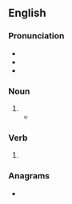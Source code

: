 ==English==

===Pronunciation===
* {{IPA|en|/waɪz/}}
* {{rhymes|en|aɪz|s=1}}
* {{homophones|en|wise|whys}}

===Noun===
{{head|en|noun form}}

# {{plural of|en|wye}}
#* {{quote-book|en|author=John Trotter|title=System of Rational Discourse|location=London|publisher=|year=1997|page=22|passage=It is not unknown for a logician to talk about exes and '''wyes'''.}}

===Verb===
{{head|en|verb form}}

# {{en-third-person singular of|wye}}

===Anagrams===
* {{anagrams|en|a=eswy|Wyse|weys|wyse|yews}}